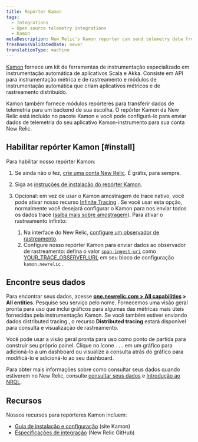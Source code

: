 ```yaml
---
title: Repórter Kamon
tags:
  - Integrations
  - Open source telemetry integrations
  - Kamon
metaDescription: New Relic's Kamon reporter can send telemetry data from your Kamon-instrumented applications to your New Relic account.
freshnessValidatedDate: never
translationType: machine
---
```


[Kamon](https://kamon.io/) fornece um kit de ferramentas de instrumentação especializado em instrumentação automática de aplicativos Scala e Akka. Consiste em API para instrumentação métrica e de rastreamento e módulos de instrumentação automática que criam aplicativos métricos e de rastreamento distribuído.

Kamon também fornece módulos repórteres para transferir dados de telemetria para um backend de sua escolha. O repórter Kamon da New Relic está incluído no pacote Kamon e você pode configurá-lo para enviar dados de telemetria do seu aplicativo Kamon-instrumento para sua conta New Relic.

## Habilitar repórter Kamon [#install]

Para habilitar nosso repórter Kamon:

1. Se ainda não o fez, [crie uma conta New Relic](https://newrelic.com/signup). É grátis, para sempre.

2. Siga as [instruções de instalação do repórter Kamon](https://kamon.io/docs/latest/reporters/newrelic/).

3. Opcional: em vez de usar o Kamon amostragem de trace nativo, você pode ativar nosso recurso [Infinite Tracing](/docs/introduction-infinite-tracing) . Se você usar esta opção, normalmente você desejará configurar o Kamon para nos enviar todos os dados trace ([saiba mais sobre amostragem](/docs/distributed-tracing/concepts/how-new-relic-distributed-tracing-works)). Para ativar o rastreamento infinito:

   1. Na interface do New Relic, [configure um observador de rastreamento](/docs/infinite-tracing-set-trace-observer#set-up).
   2. Configure nosso repórter Kamon para enviar dados ao observador de rastreamento: defina o valor [`span-ingest-uri`](https://kamon.io/docs/latest/reporters/newrelic/) como [YOUR_TRACE_OBSERVER_URL](/docs/infinite-tracing-set-trace-observer#ui-endpoints) em seu bloco de configuração `kamon.newrelic` .

<InstallFeedback/>

## Encontre seus dados

Para encontrar seus dados, acesse <DNT>**[one.newrelic.com > All capabilities](https://one.newrelic.com/all-capabilities) > All entities**</DNT>. Pesquise seu serviço pelo nome. Fornecemos uma visão geral pronta para uso que inclui gráficos para algumas das métricas mais úteis fornecidas pela instrumentação Kamon. Se você também estiver enviando dados distributed tracing , o recurso <DNT>**Distributed tracing**</DNT> estará disponível para consulta e visualização de rastreamento.

Você pode usar a visão geral pronta para uso como ponto de partida para construir seu próprio painel. Clique no ícone `...` em um gráfico para adicioná-lo a um dashboard ou visualize a consulta atrás do gráfico para modificá-lo e adicioná-lo ao seu dashboard.

Para obter mais informações sobre como consultar seus dados quando estiverem no New Relic, consulte [consultar seus dados](/docs/using-new-relic/data/understand-data/query-new-relic-data) e [Introdução ao NRQL](/docs/query-data/nrql-new-relic-query-language/getting-started/introduction-nrql).

## Recursos

Nossos recursos para repórteres Kamon incluem:

* [Guia de instalação e configuração](https://kamon.io/docs/latest/reporters/newrelic/) (site Kamon)
* [Especificações de integração](https://github.com/newrelic/newrelic-exporter-specs/tree/master/kamon) (New Relic GitHub)